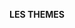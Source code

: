\clearpage

\vspace*{\stretch{1}}

::: {.center data-latex=""}
::: {.LARGE data-latex=""}
**LES THEMES**
:::
:::

\vspace*{\stretch{1}}

\clearpage
